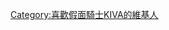 {{Userbox
  |border-c = black
  |border-s = 1
  |id-c     = #ffd700
  |id-s     = 12
  |id-fc    = red
  |info-c   = #87cefa
  |info-s   = 10
  |info-fc  = black
  |id       = KIVA
  |info     = 這個用戶是'''[[假面騎士KIVA|至上藍天會]]'''的戰士。
}}

[[Category:喜歡假面騎士KIVA的維基人]]